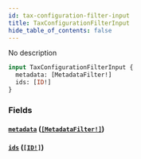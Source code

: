 ```yaml
---
id: tax-configuration-filter-input
title: TaxConfigurationFilterInput
hide_table_of_contents: false
---
```


No description

```graphql
input TaxConfigurationFilterInput {
  metadata: [MetadataFilter!]
  ids: [ID!]
}
```

### Fields

#### [`metadata`](#) ([`[MetadataFilter!]`](../../../developer/api-reference/inputs/metadata-filter))

#### [`ids`](#) ([`[ID!]`](../../../developer/api-reference/scalars/id))
